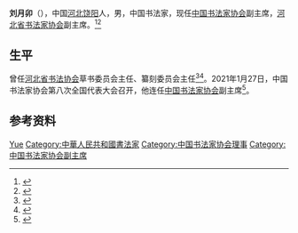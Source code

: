 '''刘月卯'''（{{bd|1967年|10月|}}），中国[[河北|河北]][[饶阳|饶阳]]人，男，中国书法家，现任[[中国书法家协会|中国书法家协会]]副主席，[[河北省书法家协会|河北省书法家协会]]副主席。<ref>{{Cite book|title=共和国书法大系 • 书家卷(下)|author=沈鹏名誉主编; 李一, 陈政, 任平总主编; 乙庄编|publisher=[[江西美术出版社|江西美术出版社]]|year=2009|isbn=|location=南昌|pages=}}</ref><ref>{{Cite web|title=刘月卯|url=http://www.ccagov.com.cn/pxjy/szll/201502/t20150210_284729.html|accessdate=2021-01-27|work=中国书法家协会}}</ref>

== 生平 ==
曾任[[河北省书法协会|河北省书法协会]]草书委员会主任、纂刻委员会主任<ref>{{Cite book|title=若榴花屋 全国书法名家作品邀请展作品集|last=浙江省书法家协会编|publisher=杭州：[[浙江古籍出版社|浙江古籍出版社]]|year=2010.09|isbn=7-80715-601-5|pages=206}}</ref><ref>{{Cite book|title=书法批评家书法提名展作品集|last=姜寿田，王青一主编|publisher=杭州：[[西泠印社出版社|西泠印社出版社]]|year=2012.05|isbn=7-5508-0460-5|pages=87}}</ref>。2021年1月27日，中国书法家协会第八次全国代表大会召开，他连任[[中国书法家协会|中国书法家协会]]副主席<ref>{{Cite web|title=中国书协换届 孙晓云当选主席，鄢福初等12人当选副主席|url=http://hn.people.com.cn/n2/2021/0128/c356888-34551942.html|accessdate=2021-04-22|work=人民网|archive-date=2021-04-22|archive-url=https://web.archive.org/web/20210422014622/http://hn.people.com.cn/n2/2021/0128/c356888-34551942.html}}</ref>。

== 参考资料 ==
{{reflist}}

{{Navboxes
| title  = 刘月卯在[[中国书法家协会|中国书法家协会]]的职务
| list1  =
{{中国书法家协会第六届理事会}}
{{中国书法家协会第七届理事会}}
{{中国书法家协会第八届理事会}}
}}

{{Authority control}}
{{DEFAULTSORT:Liu刘}}
[[Category:刘姓|Yue]]
[[Category:中華人民共和國書法家|Category:中華人民共和國書法家]]
[[Category:中国书法家协会理事|Category:中国书法家协会理事]]
[[Category:中国书法家协会副主席|Category:中国书法家协会副主席]]

{{中国人物小作品}}
